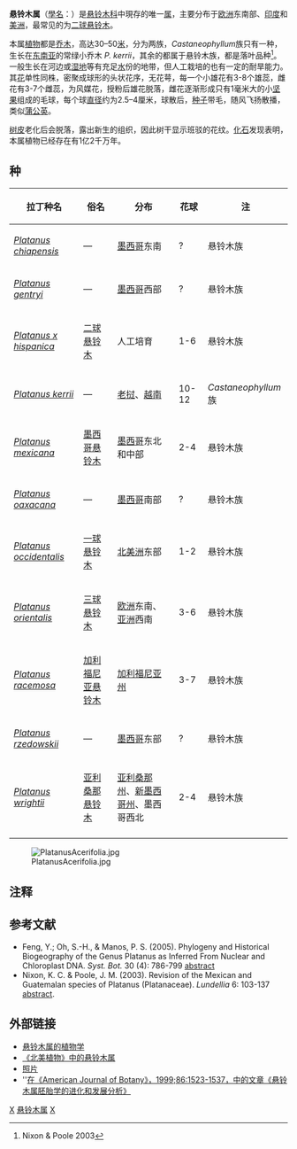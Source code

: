 {{Automatic taxobox
| taxon = Platanus
| authority = 
| image = PlantanusAcerifoliaTrees.jpg
| image_caption = 作為行道樹的二球悬铃木
| subdivision_ranks = [[种|种]]
| subdivision = 参见正文
}}

'''悬铃木属'''（[[學名|學名]]：''{{lang|la|Platanus}}''）是[[悬铃木科|悬铃木科]]中現存的唯一[[属|属]]，主要分布于[[欧洲|欧洲]]东南部、[[印度|印度]]和[[美洲|美洲]]，最常见的为[[法国梧桐|二球悬铃木]]。

本属[[植物|植物]]都是[[乔木|乔木]]，高达30–50[[米_(單位)|米]]，分为两族，''Castaneophyllum''族只有一种，生长在[[东南亚|东南亚]]的常绿小乔木 ''P. kerrii''，其余的都属于悬铃木族，都是落叶品种<ref>Nixon & Poole 2003</ref>。一般生长在河边或[[湿地|湿地]]等有充足[[水|水]]份的地带，但人工栽培的也有一定的耐旱能力。其[[花|花]]单性同株，密聚成球形的头状花序，无花萼，每一个小雄花有3-8个雄蕊，雌花有3-7个雌蕊，为风媒花，授粉后雄花脱落，雌花逐渐形成只有1毫米大的小[[坚果|坚果]]组成的毛球，每个球[[直径|直径]]约为2.5–4厘米，球散后，[[种子|种子]]带毛，随风飞扬散播，类似[[蒲公英|蒲公英]]。

[[树皮|树皮]]老化后会脱落，露出新生的组织，因此树干显示班驳的花纹。[[化石|化石]]发现表明，本属植物已经存在有1亿2千万年。

==种==
{| class="wikitable"
! 拉丁种名 !! 俗名 !! 分布 !! 花球 !! 注
|-
| ''[[Platanus_chiapensis|Platanus chiapensis]]'' || — ||  [[墨西哥|墨西哥]]东南 || ? || 悬铃木族
|-
| ''[[Platanus_gentryi|Platanus gentryi]]'' || — ||  [[墨西哥|墨西哥]]西部 || ? || 悬铃木族
|-
|''[[Platanus_x_hispanica|Platanus x hispanica]]'' || [[法国梧桐|二球悬铃木]]|| 人工培育 || 1-6 || 悬铃木族
|-
| ''[[Platanus_kerrii|Platanus kerrii]]'' || — || [[老挝|老挝]]、[[越南|越南]] || 10-12 || ''Castaneophyllum''族
|-
| ''[[Platanus_mexicana|Platanus mexicana]]'' || [[墨西哥悬铃木|墨西哥悬铃木]]|| [[墨西哥|墨西哥]]东北和中部 || 2-4 || 悬铃木族
|-
| ''[[Platanus_oaxacana|Platanus oaxacana]]'' || — || [[墨西哥|墨西哥]]南部 || ? || 悬铃木族
|-
| ''[[Platanus_occidentalis|Platanus occidentalis]]'' || [[一球悬铃木|一球悬铃木]] || [[北美洲|北美洲]]东部 || 1-2 ||悬铃木族
|-
| ''[[Platanus_orientalis|Platanus orientalis]]'' || [[三球悬铃木|三球悬铃木]]|| [[欧洲|欧洲]]东南、[[亚洲|亚洲]]西南 || 3-6 || 悬铃木族
|-
| ''[[Platanus_racemosa|Platanus racemosa]]'' || [[加利福尼亚悬铃木|加利福尼亚悬铃木]] || [[加利福尼亚州|加利福尼亚州]] || 3-7 || 悬铃木族
|-
| ''[[Platanus_rzedowskii|Platanus rzedowskii]]'' || — || [[墨西哥|墨西哥]]东部 || ? || 悬铃木族
|-
|  ''[[Platanus_wrightii|Platanus wrightii]]'' || [[亚利桑那悬铃木|亚利桑那悬铃木]] || [[亚利桑那州|亚利桑那州]]、[[新墨西哥州|新墨西哥州]]、墨西哥西北|| 2-4 || 悬铃木族
|-
|}

[[File:PlatanusAcerifolia.jpg|thumb]]

==注释==
<references/>
== 参考文献 ==
*Feng, Y.; Oh, S.-H., & Manos, P. S. (2005). Phylogeny and Historical Biogeography of the Genus Platanus as Inferred From Nuclear and Chloroplast DNA. ''Syst. Bot.'' 30 (4): 786-799 [http://www.ingentaconnect.com/content/aspt/sb/2005/00000030/00000004/art00010;jsessionid=ku5cwifwjqxc.alice abstract] {{Wayback|url=http://www.ingentaconnect.com/content/aspt/sb/2005/00000030/00000004/art00010;jsessionid=ku5cwifwjqxc.alice |date=20180418125714 }}
*Nixon, K. C. & Poole, J. M. (2003). Revision of the Mexican and Guatemalan species of Platanus (Platanaceae). ''Lundellia'' 6: 103-137 [http://66.249.93.104/search?q=cache:n9IES08hSxYJ:vivo.library.cornell.edu/entity%3Fhome%3D1%26id%3D4558+platanus+rzedowskii&hl=en&ct=clnk&cd=14 abstract]{{dead link|date=2018年3月 |bot=InternetArchiveBot |fix-attempted=yes }}.

==外部链接==
{{wikispecies}}
{{commons category|Platanus}}
*[http://www.aranya.co.uk/planes/text/botany.html 悬铃木属的植物学] {{Wayback|url=http://www.aranya.co.uk/planes/text/botany.html |date=20210220170755 }}
*[http://www.efloras.org/florataxon.aspx?flora_id=1&taxon_id=10703 《北美植物》中的悬铃木属] {{Wayback|url=http://www.efloras.org/florataxon.aspx?flora_id=1&taxon_id=10703 |date=20201005123824 }}
*[https://web.archive.org/web/20050123130552/http://www.botgard.ucla.edu/html/MEMBGNewsletter/Volume5number2/Speakingtheplanetruth.html  照片]
*''[http://www.amjbot.org/cgi/content/full/86/11/1523 在《American Journal of Botany》，1999;86:1523-1537，中的文章《悬铃木属胚胎学的进化和发展分析》] {{Wayback|url=http://www.amjbot.org/cgi/content/full/86/11/1523 |date=20080512014945 }}
{{Taxonbar|from=Q163025}}

[[Category:树|X]]
[[Category:悬铃木属|]]
[[Category:悬铃木科|X]]